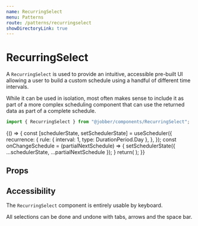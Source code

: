 ```yaml
---
name: RecurringSelect
menu: Patterns
route: /patterns/recurringselect
showDirectoryLink: true
---
```



# RecurringSelect

<ComponentStatus stage="ready" responsive="yes" accessible="yes" />

A `RecurringSelect` is used to provide an intuitive, accessible pre-built UI
allowing a user to build a custom schedule using a handful of different time
intervals.

While it can be used in isolation, most often makes sense to include it as part
of a more complex scheduling component that can use the returned data as part of
a complete schedule.

```ts
import { RecurringSelect } from "@jobber/components/RecurringSelect";
```

<Playground>
  {() => {
    const [schedulerState, setSchedulerState] = useScheduler({
      recurrence: {
        rule: { interval: 1, type: DurationPeriod.Day },
      },
    });
    const onChangeSchedule = (partialNextSchedule) => {
      setSchedulerState({ ...schedulerState, ...partialNextSchedule });
    }
    return(
      <RecurringSelect
        recurrenceRule={schedulerState.recurrence.rule}
        disabled={false}
        onChange={onChangeSchedule}
      />);
    }}

</Playground>

## Props

<Props of={RecurringSelect} />

## Accessibility

The `RecurringSelect` component is entirely usable by keyboard.

All selections can be done and undone with tabs, arrows and the space bar.
